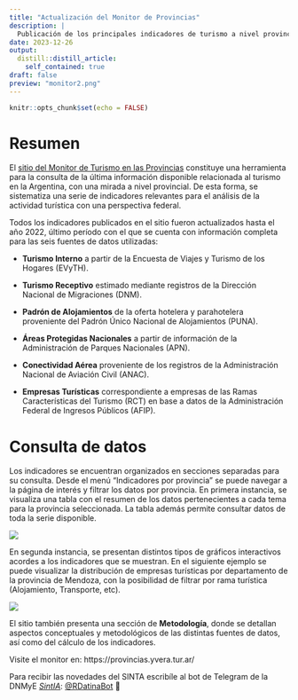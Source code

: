 ```yaml
---
title: "Actualización del Monitor de Provincias"
description: |
  Publicación de los principales indicadores de turismo a nivel provincial hasta el año 2022.
date: 2023-12-26
output:
  distill::distill_article:
    self_contained: true
draft: false
preview: "monitor2.png"
---
```



```r
knitr::opts_chunk$set(echo = FALSE)
```

# Resumen

El [sitio del Monitor de Turismo en las Provincias](https://provincias.yvera.tur.ar/) constituye una herramienta para la consulta de la última información disponible relacionada al turismo en la Argentina, con una mirada a nivel provincial. De esta forma, se sistematiza una serie de indicadores relevantes para el análisis de la actividad turística con una perspectiva federal.

Todos los indicadores publicados en el sitio fueron actualizados hasta el año 2022, último período con el que se cuenta con información completa para las seis fuentes de datos utilizadas:


- **Turismo Interno** a partir de la Encuesta de Viajes y Turismo de los Hogares (EVyTH).

- **Turismo Receptivo** estimado mediante registros de la Dirección Nacional de Migraciones (DNM).

- **Padrón de Alojamientos** de la oferta hotelera y parahotelera proveniente del Padrón Único Nacional de Alojamientos (PUNA).

- **Áreas Protegidas Nacionales** a partir de información de la Administración de Parques Nacionales (APN).

- **Conectividad Aérea** proveniente de los registros de la Administración Nacional de Aviación Civil (ANAC).

- **Empresas Turísticas** correspondiente a empresas de las Ramas Características del Turismo (RCT) en base a datos de la Administración Federal de Ingresos Públicos (AFIP).

# Consulta de datos

Los indicadores se encuentran organizados en secciones separadas para su consulta. Desde el menú "Indicadores por provincia" se puede navegar a la página de interés y filtrar los datos por provincia. En primera instancia, se visualiza una tabla con el resumen de los datos pertenecientes a cada tema para la provincia seleccionada. La tabla además permite consultar datos de toda la serie disponible.

![](monitor1.png)

En segunda instancia, se presentan distintos tipos de gráficos interactivos acordes a los indicadores que se muestran. En el siguiente ejemplo se puede visualizar la distribución de empresas turísticas por departamento de la provincia de Mendoza, con la posibilidad de filtrar por rama turística (Alojamiento, Transporte, etc).

![](monitor2.png)   

El sitio también presenta una sección de **Metodología**, donde se detallan aspectos conceptuales y metodológicos de las distintas fuentes de datos, así como del cálculo de los indicadores.

Visite el monitor en: https://provincias.yvera.tur.ar/

::: {.infobox}
Para recibir las novedades del SINTA escribíle al bot de Telegram de la DNMyE <a href='https://bitacora.yvera.tur.ar/posts/2022-09-08-sintia/' target='_blank'>*SintIA*</a>: <a href='https://t.me/RDatinaBot' target='_blank'>@RDatinaBot</a> 🤖
:::
